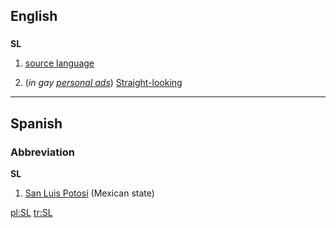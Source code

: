 ==English==
==={{initialism}}===
'''SL'''

# {{linguistics}} [[source language]]
#(''in gay [[personal ad]]s'') [[Straight]][[-looking]]

----

==Spanish==
===Abbreviation===
'''SL'''

#[[San Luis Potosí]] (Mexican state)

[[pl:SL]]
[[tr:SL]]